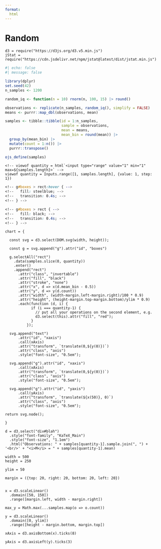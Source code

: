 ```yaml
---
format: 
  html
---
```


# Random


```ojs
d3 = require("https://d3js.org/d3.v5.min.js")
jStat = require("https://cdn.jsdelivr.net/npm/jstat@latest/dist/jstat.min.js")
```


```r
#| echo: false
#| message: false

library(dplyr)
set.seed(42)
n_samples <- 1200

random_iq <- function(n = 10) rnorm(n, 100, 15) |> round()

observations <- replicate(n_samples, random_iq(), simplify = FALSE)
means <- purrr::map_dbl(observations, mean)

samples <- tibble::tibble(id = 1:n_samples,
                          sample = observations,
                          mean = means,
                          mean_bin = round(mean)) |> 
  group_by(mean_bin) |> 
  mutate(count = 1:n()) |> 
  purrr::transpose()

ojs_define(samples)
```


```ojs
<!-- viewof quantity = html`<input type="range" value="1" min="1" max=${samples.length}>` -->
viewof quantity = Inputs.range([1, samples.length], {value: 1, step: 1})
```


```css

<!-- g#boxes > rect:hover { -->
<!--   fill: steelblue; -->
<!--   transition: 0.4s; -->
<!-- } -->

<!-- g#boxes > rect { -->
<!--   fill: black; -->
<!--   transition: 0.4s; -->
<!-- } -->

```


```ojs


chart = {

  const svg = d3.select(DOM.svg(width, height));

  const g = svg.append("g").attr("id", "boxes")
  
  g.selectAll("rect")
    .data(samples.slice(0, quantity))
    .enter()
    .append("rect")
      .attr("class", "invertable")
      .attr("fill", "black")
      .attr("stroke", "none")
      .attr("x", d => x(d.mean_bin - 0.5))
      .attr("y", d => y(d.count))
      .attr("width", (width-margin.left-margin.right)/100 * 0.9)
      .attr("height", (height-margin.top-margin.bottom)/ylim * 0.9)
      .each(function (d, i) {
            if (i === quantity-1) {
              // put all your operations on the second element, e.g.
              d3.select(this).attr("fill", "red");    
            }
          });
      
  svg.append("text")
      .attr("id", "xaxis")
      .call(xAxis)
      .attr("transform", `translate(0,${y(0)})`)
      .attr("class", "axis")
      .style("font-size", "0.5em");
 
  svg.append("g").attr("id", "xaxis")
      .call(xAxis)
      .attr("transform", `translate(0,${y(0)})`)
      .attr("class", "axis")
      .style("font-size", "0.5em");
      
  svg.append("g").attr("id", "yaxis")
      .call(yAxis)
      .attr("transform", `translate(${x(50)}, 0)`)
      .attr("class", "axis")
      .style("font-size", "0.5em");
      
return svg.node();

}

```

<div id="blah"></div>

```ojs
d = d3.select("div#blah")
  .style("font-family", "KaTeX_Main")
  .style("font-size", "1.1em")
  .html("Observations: " + samples[quantity-1].sample.join(", ") + '<br/>' + "<i>M</i> = " + samples[quantity-1].mean)

```



```ojs

width = 500
height = 250

ylim = 50

margin = ({top: 20, right: 20, bottom: 20, left: 20})


x = d3.scaleLinear()
  .domain([50, 150])
  .range([margin.left, width - margin.right])

max_y = Math.max(...samples.map(o => o.count))

y = d3.scaleLinear()
  .domain([0, ylim])
  .range([height - margin.bottom, margin.top])

xAxis = d3.axisBottom(x).ticks(8)

yAxis = d3.axisLeft(y).ticks(3)
```

